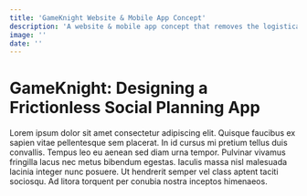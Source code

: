 ```yaml
---
title: 'GameKnight Website & Mobile App Concept'
description: 'A website & mobile app concept that removes the logistical hurdles of planning a game night, from scheduling to game selection.'
image: ''
date: '' 
---
```


# GameKnight: Designing a Frictionless Social Planning App

Lorem ipsum dolor sit amet consectetur adipiscing elit. 
Quisque faucibus ex sapien vitae pellentesque sem placerat. In id cursus mi pretium tellus duis convallis. 
Tempus leo eu aenean sed diam urna tempor. Pulvinar vivamus fringilla lacus nec metus bibendum egestas. 
Iaculis massa nisl malesuada lacinia integer nunc posuere. Ut hendrerit semper vel class aptent taciti sociosqu. 
Ad litora torquent per conubia nostra inceptos himenaeos.